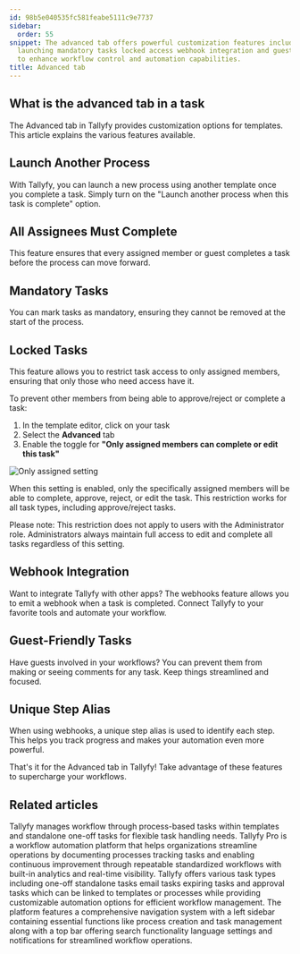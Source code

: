 ```yaml
---
id: 98b5e040535fc581feabe5111c9e7737
sidebar:
  order: 55
snippet: The advanced tab offers powerful customization features including process
  launching mandatory tasks locked access webhook integration and guest restrictions
  to enhance workflow control and automation capabilities.
title: Advanced tab
---
```


## What is the advanced tab in a task

The Advanced tab in Tallyfy provides customization options for templates. This article explains the various features available.

## Launch Another Process

With Tallyfy, you can launch a new process using another template once you complete a task. Simply turn on the "Launch another process when this task is complete" option.

## All Assignees Must Complete

This feature ensures that every assigned member or guest completes a task before the process can move forward.

## Mandatory Tasks

You can mark tasks as mandatory, ensuring they cannot be removed at the start of the process.

## Locked Tasks

This feature allows you to restrict task access to only assigned members, ensuring that only those who need access have it.

To prevent other members from being able to approve/reject or complete a task:

1. In the template editor, click on your task
2. Select the **Advanced** tab
3. Enable the toggle for **"Only assigned members can complete or edit this task"**

![Only assigned setting](https://screenshots.tallyfy.com/tallyfy%2Fpro%2Fdesktop-light-only-assigned-can-complete.png)

When this setting is enabled, only the specifically assigned members will be able to complete, approve, reject, or edit the task. This restriction works for all task types, including approve/reject tasks.

Please note: This restriction does not apply to users with the Administrator role. Administrators always maintain full access to edit and complete all tasks regardless of this setting.

## Webhook Integration

Want to integrate Tallyfy with other apps? The webhooks feature allows you to emit a webhook when a task is completed. Connect Tallyfy to your favorite tools and automate your workflow.

## Guest-Friendly Tasks

Have guests involved in your workflows? You can prevent them from making or seeing comments for any task. Keep things streamlined and focused.

## Unique Step Alias

When using webhooks, a unique step alias is used to identify each step. This helps you track progress and makes your automation even more powerful.

That's it for the Advanced tab in Tallyfy! Take advantage of these features to supercharge your workflows.


## Related articles
<CardGrid>
<LinkTitleCard header="<b>Tracking And Tasks > More about tasks</b>" href="/products/pro/tracking-and-tasks/tasks/" > Tallyfy manages workflow through process-based tasks within templates and standalone one-off tasks for flexible task handling needs. </LinkTitleCard>
<LinkTitleCard header="<b>Introduction</b>" href="/products/pro/" > Tallyfy Pro is a workflow automation platform that helps organizations streamline operations by documenting processes tracking tasks and enabling continuous improvement through repeatable standardized workflows with built-in analytics and real-time visibility. </LinkTitleCard>
<LinkTitleCard header="<b>Tasks > Step types</b>" href="/products/pro/tracking-and-tasks/tasks/what-types-of-tasks-can-i-create-with-tallyfy/" > Tallyfy offers various task types including one-off standalone tasks email tasks expiring tasks and approval tasks which can be linked to templates or processes while providing customizable automation options for efficient workflow management. </LinkTitleCard>
<LinkTitleCard header="<b>Tutorials > Navigate Tallyfy</b>" href="/products/pro/tutorials/navigate-tallyfy/" > The platform features a comprehensive navigation system with a left sidebar containing essential functions like process creation and task management along with a top bar offering search functionality language settings and notifications for streamlined workflow operations. </LinkTitleCard>
</CardGrid>